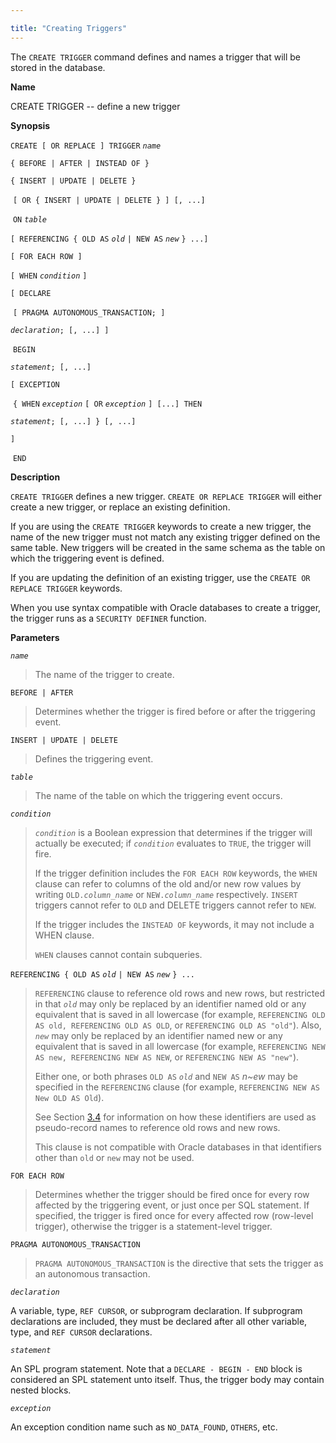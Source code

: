 ---

title: "Creating Triggers"
---

<div id="creating_triggers" class="registered_link"></div>

The `CREATE TRIGGER` command defines and names a trigger that will be stored in the database.

**Name**

CREATE TRIGGER -- define a new trigger

**Synopsis**

`CREATE [ OR REPLACE ] TRIGGER` *`name`*

  `{ BEFORE | AFTER | INSTEAD OF }`

  `{ INSERT | UPDATE | DELETE }`

​      `[ OR { INSERT | UPDATE | DELETE } ] [, ...]`

​    `ON` *`table`*

  `[ REFERENCING { OLD AS` *`old`* `| NEW AS` *`new`* `} ...]`

  `[ FOR EACH ROW ]`

  `[ WHEN` *`condition`* `]`

  `[ DECLARE`

​      `[ PRAGMA AUTONOMOUS_TRANSACTION; ]`

 *`declaration`*`; [, ...] ]`

​    `BEGIN`

 *`statement`*`; [, ...]`

  `[ EXCEPTION`

​    `{ WHEN` *`exception`* `[ OR` *`exception`* `] [...] THEN`

 *`statement`*`; [, ...] } [, ...]`

  `]`

​    `END`

**Description**

`CREATE TRIGGER` defines a new trigger. `CREATE OR REPLACE TRIGGER` will either create a new trigger, or replace an existing definition.

If you are using the `CREATE TRIGGER` keywords to create a new trigger, the name of the new trigger must not match any existing trigger defined on the same table. New triggers will be created in the same schema as the table on which the triggering event is defined.

If you are updating the definition of an existing trigger, use the `CREATE OR REPLACE TRIGGER` keywords.

When you use syntax compatible with Oracle databases to create a trigger, the trigger runs as a `SECURITY DEFINER` function.





**Parameters**

*`name`*

> The name of the trigger to create.

`BEFORE | AFTER`

> Determines whether the trigger is fired before or after the triggering event.

`INSERT | UPDATE | DELETE`

> Defines the triggering event.

*`table`*

> The name of the table on which the triggering event occurs.

*`condition`*

> *`condition`* is a Boolean expression that determines if the trigger will actually be executed; if *`condition`* evaluates to `TRUE`, the trigger will fire.
>
> If the trigger definition includes the `FOR EACH ROW` keywords, the `WHEN` clause can refer to columns of the old and/or new row values by writing `OLD.`*`column_name`* or `NEW.`*`column_name`* respectively. `INSERT` triggers cannot refer to `OLD` and DELETE triggers cannot refer to `NEW`.
>
> If the trigger includes the `INSTEAD OF` keywords, it may not include a WHEN clause.
>
> `WHEN` clauses cannot contain subqueries.

`REFERENCING { OLD AS` *`old`* `| NEW AS` *`new`* `} ...`

> `REFERENCING` clause to reference old rows and new rows, but restricted in that *`old`* may only be replaced by an identifier named old or any equivalent that is saved in all lowercase (for example, `REFERENCING OLD AS old, REFERENCING OLD AS OLD`, or `REFERENCING OLD AS "old"`). Also, *`new`* may only be replaced by an identifier named new or any equivalent that is saved in all lowercase (for example, `REFERENCING NEW AS new, REFERENCING NEW AS NEW`, or `REFERENCING NEW AS "new"`).
>
> Either one, or both phrases `OLD AS` *`old`* and `NEW AS` *n~ew* may be specified in the `REFERENCING` clause (for example, `REFERENCING NEW AS New OLD AS Old`).
>
> See Section [3.4](https://www.enterprisedb.com/edb-docs/d/edb-postgres-advanced-server/user-guides/database-compatibility-for-oracle-developers-guide/11/Database_Compatibility_for_Oracle_Developers_Guide.1.062.html#) for information on how these identifiers are used as pseudo-record names to reference old rows and new rows.
>
> This clause is not compatible with Oracle databases in that identifiers other than `old` or `new` may not be used.

`FOR EACH ROW`

> Determines whether the trigger should be fired once for every row affected by the triggering event, or just once per SQL statement. If specified, the trigger is fired once for every affected row (row-level trigger), otherwise the trigger is a statement-level trigger.

`PRAGMA AUTONOMOUS_TRANSACTION`

> `PRAGMA AUTONOMOUS_TRANSACTION` is the directive that sets the trigger as an autonomous transaction.

*`declaration`*

A variable, type, `REF CURSOR`, or subprogram declaration. If subprogram declarations are included, they must be declared after all other variable, type, and `REF CURSOR` declarations.

*`statement`*

An SPL program statement. Note that a `DECLARE - BEGIN - END` block is considered an SPL statement unto itself. Thus, the trigger body may contain nested blocks.

*`exception`*

An exception condition name such as `NO_DATA_FOUND`, `OTHERS`, etc.